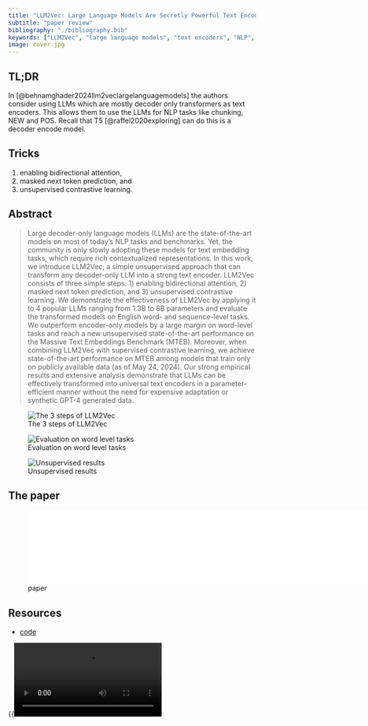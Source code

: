 ```yaml
---
title: "LLM2Vec: Large Language Models Are Secretly Powerful Text Encoders"
subtitle: "paper review"
bibliography: "./bibliography.bib"
keywords: ["LLM2Vec", "large language models", "text encoders", "NLP", "transformers", "SimCSE", "MNTP", "contrastive learning"]
image: cover.jpg
---
```


## TL;DR

In [@behnamghader2024llm2veclargelanguagemodels] the authors consider using LLMs which are mostly decoder only transformers as text encoders. This allows them to use the LLMs for NLP tasks like chunking, NEW and POS. Recall that T5 [@raffel2020exploring] can do this is a decoder encode model.


::: callout-info

## Tricks

1. enabling bidirectional attention,
2. masked next token prediction, and 
3. unsupervised contrastive learning.

:::

## Abstract


> Large decoder-only language models (LLMs) are the state-of-the-art models on most of today’s NLP tasks and benchmarks. Yet, the community is only slowly adopting these models for text embedding tasks, which require rich contextualized representations. In this work, we introduce LLM2Vec, a simple unsupervised approach that can transform any decoder-only LLM into a strong text encoder. LLM2Vec consists of three simple steps: 1) enabling bidirectional attention, 2) masked next token prediction, and 3) unsupervised contrastive learning. We demonstrate the effectiveness of LLM2Vec by applying it to 4 popular LLMs ranging from 1.3B to 8B parameters and evaluate the transformed models on English word- and sequence-level tasks. We outperform encoder-only models by a large margin on word-level tasks and reach a new unsupervised state-of-the-art performance on the Massive Text Embeddings Benchmark (MTEB). Moreover, when combining LLM2Vec with supervised contrastive learning, we achieve state-of-the-art performance on MTEB among models that train only on publicly available data (as of May 24, 2024). Our strong empirical results and extensive analysis demonstrate that LLMs can be effectively transformed into universal text encoders in a parameter-efficient manner without the need for expensive
adaptation or synthetic GPT-4 generated data.

![The 3 steps of LLM2Vec](fig1.png)

![Evaluation on word level tasks](fig2.png)

![Unsupervised results](fig3.png)

## The paper

![paper](paper.pdf){.col-page width="800px" height="1000px}

## Resources

- [code](https://github.com/McGill-NLP/llm2vec)

{{<video src="https://www.youtube.com/watch?v=44OukEJyRsU" >}}